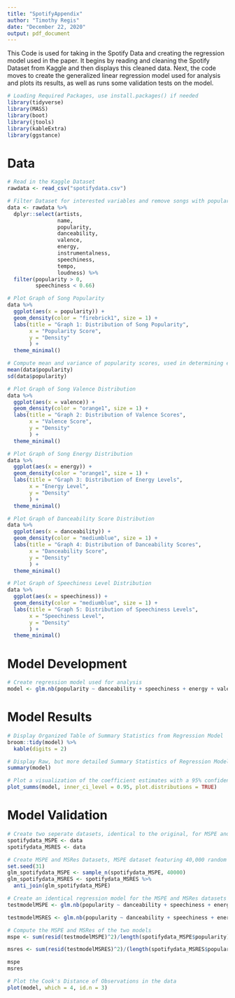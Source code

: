 ```yaml
---
title: "SpotifyAppendix"
author: "Timothy Regis"
date: "December 22, 2020"
output: pdf_document
---
```


This Code is used for taking in the Spotify Data and creating the regression model used in the paper. It begins by reading and cleaning the Spotify Dataset from Kaggle and then displays this cleaned data. Next, the code moves to create the generalized linear regression model used for analysis and plots its results, as well as runs some validation tests on the model. 

```r
# Loading Required Packages, use install.packages() if needed
library(tidyverse)
library(MASS)
library(boot)
library(jtools)
library(kableExtra)
library(ggstance)
```

# Data

```r
# Read in the Kaggle Dataset
rawdata <- read_csv("spotifydata.csv")
```

```r
# Filter Dataset for interested variables and remove songs with popularity scores of 0, and speechiness levels greater than or equal to 0.66. The reasoning for these removals is explained in the Data Discussion section of the paper.
data <- rawdata %>%
  dplyr::select(artists,
                name,
                popularity,
                danceability,
                valence,
                energy, 
                instrumentalness, 
                speechiness, 
                tempo,
                loudness) %>%
  filter(popularity > 0,
         speechiness < 0.66)
```


```r
# Plot Graph of Song Popularity
data %>%
  ggplot(aes(x = popularity)) + 
  geom_density(color = "firebrick1", size = 1) + 
  labs(title = "Graph 1: Distribution of Song Popularity", 
       x = "Popularity Score",
       y = "Density"
       ) + 
  theme_minimal()
```

```r
# Compute mean and variance of popularity scores, used in determining equal dispersion conditions
mean(data$popularity)
sd(data$popularity)
```


```r
# Plot Graph of Song Valence Distribution
data %>%
  ggplot(aes(x = valence)) + 
  geom_density(color = "orange1", size = 1) + 
  labs(title = "Graph 2: Distribution of Valence Scores", 
       x = "Valence Score",
       y = "Density"
       ) + 
  theme_minimal()
```






```r
# Plot Graph of Song Energy Distribution
data %>%
  ggplot(aes(x = energy)) + 
  geom_density(color = "orange1", size = 1) + 
  labs(title = "Graph 3: Distribution of Energy Levels", 
       x = "Energy Level",
       y = "Density"
       ) + 
  theme_minimal()
```



```r
# Plot Graph of Danceability Score Distribution
data %>%
  ggplot(aes(x = danceability)) + 
  geom_density(color = "mediumblue", size = 1) + 
  labs(title = "Graph 4: Distribution of Danceability Scores", 
       x = "Danceability Score",
       y = "Density"
       ) + 
  theme_minimal()
```


```r
# Plot Graph of Speechiness Level Distribution
data %>%
  ggplot(aes(x = speechiness)) + 
  geom_density(color = "mediumblue", size = 1) + 
  labs(title = "Graph 5: Distribution of Speechiness Levels", 
       x = "Speechiness Level",
       y = "Density"
       ) + 
  theme_minimal()
```

# Model Development

```r
# Create regression model used for analysis
model <- glm.nb(popularity ~ danceability + speechiness + energy + valence, data = data)
```

# Model Results

```r
# Display Organized Table of Summary Statistics from Regression Model
broom::tidy(model) %>% 
  kable(digits = 2)
```


```r
# Display Raw, but more detailed Summary Statistics of Regression Model
summary(model)
```

```r
# Plot a visualization of the coefficient estimates with a 95% confidence internal, including their distributions
plot_summs(model, inner_ci_level = 0.95, plot.distributions = TRUE)
```

# Model Validation

```r
# Create two seperate datasets, identical to the original, for MSPE and MSRes testing
spotifydata_MSPE <- data
spotifydata_MSRES <- data
```

```r
# Create MSPE and MSRes Datasets, MSPE dataset featuring 40,000 random observations from the original data, MSRes dataset featuring the original data without these 40,000 observations
set.seed(31)
glm_spotifydata_MSPE <- sample_n(spotifydata_MSPE, 40000)
glm_spotifydata_MSRES <- spotifydata_MSRES %>% 
  anti_join(glm_spotifydata_MSPE)
```

```r
# Create an identical regression model for the MSPE and MSRes datasets
testmodelMSPE <- glm.nb(popularity ~ danceability + speechiness + energy + valence, data = glm_spotifydata_MSPE)

testmodelMSRES <- glm.nb(popularity ~ danceability + speechiness + energy + valence , data = glm_spotifydata_MSRES)
```

```r
# Compute the MSPE and MSRes of the two models
mspe <- sum(resid(testmodelMSPE)^2)/length(spotifydata_MSPE$popularity)

msres <- sum(resid(testmodelMSRES)^2)/(length(spotifydata_MSRES$popularity))

mspe
msres
```

```r
# Plot the Cook's Distance of Observations in the data
plot(model, which = 4, id.n = 3)
```













